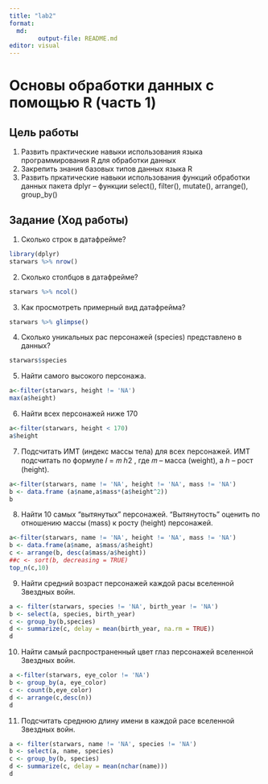 ```yaml
---
title: "lab2"
format: 
  md:
        output-file: README.md
editor: visual
---
```


# Основы обработки данных с помощью R (часть 1)

## Цель работы

1.  Развить практические навыки использования языка программирования R для обработки данных
2.  Закрепить знания базовых типов данных языка R
3.  Развить пркатические навыки использования функций обработки данных пакета dplyr -- функции select(), filter(), mutate(), arrange(), group_by() 

## Задание (Ход работы)

1. Сколько строк в датафрейме?

```r
library(dplyr)
starwars %>% nrow()
```

2. Сколько столбцов в датафрейме?

```r
starwars %>% ncol()
```

3. Как просмотреть примерный вид датафрейма?

```r
starwars %>% glimpse()
```

4. Сколько уникальных рас персонажей (species) представлено в данных?

```r
starwars$species
```

5. Найти самого высокого персонажа.

```r
a<-filter(starwars, height != 'NA')
max(a$height)
```

6. Найти всех персонажей ниже 170

```r
a<-filter(starwars, height < 170)
a$height
```

7. Подсчитать ИМТ (индекс массы тела) для всех персонажей. ИМТ подсчитать по формуле 𝐼 = 𝑚
ℎ2 , где 𝑚
– масса (weight), а ℎ – рост (height).

```r
a<-filter(starwars, name != 'NA', height != 'NA', mass != 'NA')
b <- data.frame (a$name,a$mass*(a$height^2))
b
```

8. Найти 10 самых “вытянутых” персонажей. “Вытянутость” оценить по отношению массы (mass) к росту
(height) персонажей.

```r
a<-filter(starwars, name != 'NA', height != 'NA', mass != 'NA')
b <- data.frame(a$name, a$mass/a$height)
c <- arrange(b, desc(a$mass/a$height))
##c <- sort(b, decreasing = TRUE)
top_n(c,10)
```

9. Найти средний возраст персонажей каждой расы вселенной Звездных войн.

```r
a <- filter(starwars, species != 'NA', birth_year != 'NA')
b <- select(a, species, birth_year)
c <- group_by(b,species)
d <- summarize(c, delay = mean(birth_year, na.rm = TRUE))
d
```

10. Найти самый распространенный цвет глаз персонажей вселенной Звездных войн.

```r
a <-filter(starwars, eye_color != 'NA')
b <- group_by(a, eye_color)
c <- count(b,eye_color)
d <- arrange(c,desc(n))
d
```

11. Подсчитать среднюю длину имени в каждой расе вселенной Звездных войн.

```r
a <- filter(starwars, name != 'NA', species != 'NA')
b <- select(a, name, species)
c <- group_by(b, species)
d <- summarize(c, delay = mean(nchar(name)))
d
```
